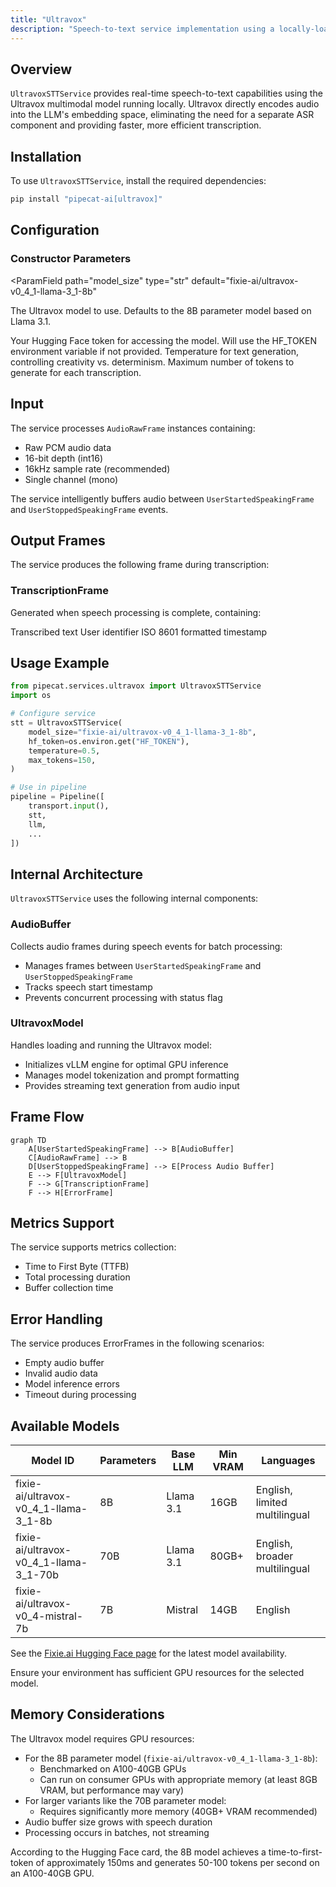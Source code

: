 ```yaml
---
title: "Ultravox"
description: "Speech-to-text service implementation using a locally-loaded Ultravox multimodal model"
---
```


## Overview

`UltravoxSTTService` provides real-time speech-to-text capabilities using the Ultravox multimodal model running locally. Ultravox directly encodes audio into the LLM's embedding space, eliminating the need for a separate ASR component and providing faster, more efficient transcription.

## Installation

To use `UltravoxSTTService`, install the required dependencies:

```bash
pip install "pipecat-ai[ultravox]"
```

## Configuration

### Constructor Parameters

<ParamField
  path="model_size"
  type="str"
  default="fixie-ai/ultravox-v0_4_1-llama-3_1-8b"
>
  The Ultravox model to use. Defaults to the 8B parameter model based on Llama
  3.1.
</ParamField>

<ParamField path="hf_token" type="str" optional>
  Your Hugging Face token for accessing the model. Will use the HF_TOKEN
  environment variable if not provided.
</ParamField>

<ParamField path="temperature" type="float" default="0.7">
  Temperature for text generation, controlling creativity vs. determinism.
</ParamField>

<ParamField path="max_tokens" type="int" default="100">
  Maximum number of tokens to generate for each transcription.
</ParamField>

## Input

The service processes `AudioRawFrame` instances containing:

- Raw PCM audio data
- 16-bit depth (int16)
- 16kHz sample rate (recommended)
- Single channel (mono)

The service intelligently buffers audio between `UserStartedSpeakingFrame` and `UserStoppedSpeakingFrame` events.

## Output Frames

The service produces the following frame during transcription:

### TranscriptionFrame

Generated when speech processing is complete, containing:

<ParamField path="text" type="string">
  Transcribed text
</ParamField>

<ParamField path="user_id" type="string">
  User identifier
</ParamField>

<ParamField path="timestamp" type="string">
  ISO 8601 formatted timestamp
</ParamField>

## Usage Example

```python
from pipecat.services.ultravox import UltravoxSTTService
import os

# Configure service
stt = UltravoxSTTService(
    model_size="fixie-ai/ultravox-v0_4_1-llama-3_1-8b",
    hf_token=os.environ.get("HF_TOKEN"),
    temperature=0.5,
    max_tokens=150,
)

# Use in pipeline
pipeline = Pipeline([
    transport.input(),
    stt,
    llm,
    ...
])
```

## Internal Architecture

`UltravoxSTTService` uses the following internal components:

### AudioBuffer

Collects audio frames during speech events for batch processing:

- Manages frames between `UserStartedSpeakingFrame` and `UserStoppedSpeakingFrame`
- Tracks speech start timestamp
- Prevents concurrent processing with status flag

### UltravoxModel

Handles loading and running the Ultravox model:

- Initializes vLLM engine for optimal GPU inference
- Manages model tokenization and prompt formatting
- Provides streaming text generation from audio input

## Frame Flow

```mermaid
graph TD
    A[UserStartedSpeakingFrame] --> B[AudioBuffer]
    C[AudioRawFrame] --> B
    D[UserStoppedSpeakingFrame] --> E[Process Audio Buffer]
    E --> F[UltravoxModel]
    F --> G[TranscriptionFrame]
    F --> H[ErrorFrame]
```

## Metrics Support

The service supports metrics collection:

- Time to First Byte (TTFB)
- Total processing duration
- Buffer collection time

## Error Handling

The service produces ErrorFrames in the following scenarios:

- Empty audio buffer
- Invalid audio data
- Model inference errors
- Timeout during processing

## Available Models

| Model ID                               | Parameters | Base LLM  | Min VRAM | Languages                     |
| -------------------------------------- | ---------- | --------- | -------- | ----------------------------- |
| fixie-ai/ultravox-v0_4_1-llama-3_1-8b  | 8B         | Llama 3.1 | 16GB     | English, limited multilingual |
| fixie-ai/ultravox-v0_4_1-llama-3_1-70b | 70B        | Llama 3.1 | 80GB+    | English, broader multilingual |
| fixie-ai/ultravox-v0_4-mistral-7b      | 7B         | Mistral   | 14GB     | English                       |

See the [Fixie.ai Hugging Face page](https://huggingface.co/fixie-ai) for the latest model availability.

<Note>
  Ensure your environment has sufficient GPU resources for the selected model.
</Note>

## Memory Considerations

The Ultravox model requires GPU resources:

- For the 8B parameter model (`fixie-ai/ultravox-v0_4_1-llama-3_1-8b`):
  - Benchmarked on A100-40GB GPUs
  - Can run on consumer GPUs with appropriate memory (at least 8GB VRAM, but performance may vary)
- For larger variants like the 70B parameter model:
  - Requires significantly more memory (40GB+ VRAM recommended)
- Audio buffer size grows with speech duration
- Processing occurs in batches, not streaming

<Note>
  According to the Hugging Face card, the 8B model achieves a
  time-to-first-token of approximately 150ms and generates 50-100 tokens per
  second on an A100-40GB GPU.
</Note>
